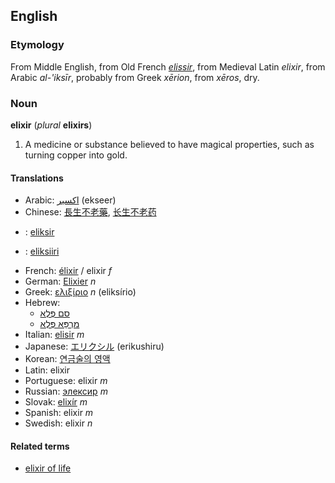 ==English==
===Etymology===
From Middle English, from Old French ''[[elissir]]'', from Medieval Latin ''elixir'', from Arabic ''al-'iksīr'', probably from Greek ''xērion'', from ''xēros'', dry.

===Noun===
'''elixir''' (''plural'' '''elixirs''')

#A medicine or substance believed to have magical properties, such as turning copper into gold.

====Translations====
*Arabic: [[اكسير]] (ekseer)
*Chinese: [[長生不老藥]], [[长生不老药]]
*{{da}}: [[eliksir]]
*{{fi}}: [[eliksiiri]]
*French: [[élixir]] / elixir ''f''
*German: [[Elixier]] ''n''
*Greek: [[ελιξίριο]] ''n'' (eliksírio)
*Hebrew:
**[[סם פלא|סַם פֶּלֶא]]
**[[מרפא פלא|מַרְפֵּא פֶּלֶא]]
*Italian: [[elisir]] ''m''
*Japanese: [[エリクシル]] (erikushiru)
*Korean: [[연금술의 영액]]
*Latin: elixir
*Portuguese: elixir ''m''
*Russian: [[элексир]] ''m''
*Slovak: [[elixír]] ''m''
*Spanish: elixir ''m''
*Swedish: elixir ''n''

====Related terms====
*[[elixir of life]]